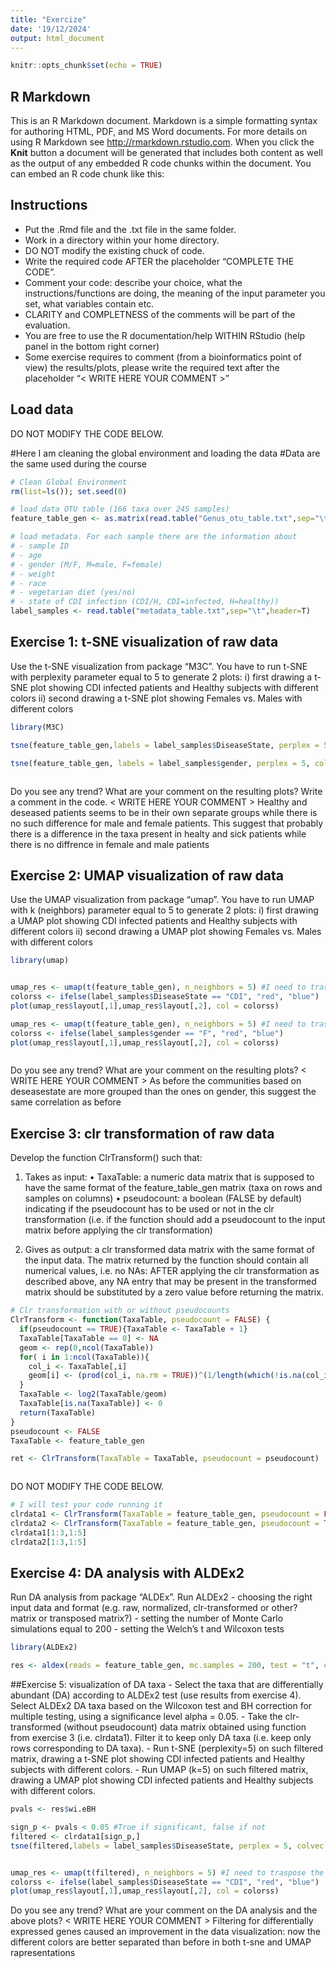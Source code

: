 ```yaml
---
title: "Exercize"
date: '19/12/2024'
output: html_document
---
```


```r
knitr::opts_chunk$set(echo = TRUE)
```

## R Markdown

This is an R Markdown document. Markdown is a simple formatting syntax for authoring HTML, PDF, and MS Word documents. For more details on using R Markdown see <http://rmarkdown.rstudio.com>.
When you click the **Knit** button a document will be generated that includes both content as well as the output of any embedded R code chunks within the document. You can embed an R code chunk like this:


## Instructions

- Put the .Rmd file and the .txt file in the same folder.
- Work in a directory within your home directory.
- DO NOT modify the existing chuck of code.
- Write the required code AFTER the placeholder "COMPLETE THE CODE".
- Comment your code: describe your choice, what the instructions/functions are doing, the meaning of the input parameter you set, what variables contain etc. 
- CLARITY and COMPLETNESS of the comments will be part of the evaluation.
- You are free to use the R documentation/help WITHIN RStudio (help panel in the bottom right corner)
- Some exercise requires to comment (from a bioinformatics point of view) the results/plots, please write the required text after the placeholder "< WRITE HERE YOUR COMMENT >"


## Load data

DO NOT MODIFY THE CODE BELOW.

#Here I am cleaning the global environment and loading the data
#Data are the same used during the course
```r

# Clean Global Environment
rm(list=ls()); set.seed(0)

# load data OTU table (166 taxa over 245 samples)
feature_table_gen <- as.matrix(read.table("Genus_otu_table.txt",sep="\t"))

# load metadata. For each sample there are the information about 
# - sample ID
# - age
# - gender (M/F, M=male, F=female)
# - weight
# - race
# - vegetarian diet (yes/no)
# - state of CDI infection (CDI/H, CDI=infected, H=healthy))
label_samples <- read.table("metadata_table.txt",sep="\t",header=T)
```


## Exercise 1: t-SNE visualization of raw data
Use the t-SNE visualization from package "M3C".
You have to run t-SNE with perplexity parameter equal to 5 to generate 2 plots: 
i) first drawing a t-SNE plot showing CDI infected patients and Healthy subjects with different colors
ii) second drawing a t-SNE plot showing Females vs. Males with different colors
```r

library(M3C)

tsne(feature_table_gen,labels = label_samples$DiseaseState, perplex = 5, colvec = c("skyblue","gold"))

tsne(feature_table_gen, labels = label_samples$gender, perplex = 5, colvec = c ("red","green"))



```
Do you see any trend? What are your comment on the resulting plots? Write a comment in the code.
< WRITE HERE YOUR COMMENT >
Healthy and deseased patients seems to be in  their own separate groups while there is no such difference for male and female patients. This suggest that probably there is a difference in the taxa present in healty and sick patients while there is no diffrence in female and male patients


## Exercise 2: UMAP visualization of raw data
Use the UMAP visualization from package "umap".
You have to run UMAP with k (neighbors) parameter equal to 5 to generate 2 plots:
i) first drawing a UMAP plot showing CDI infected patients and Healthy subjects with different colors
ii) second drawing a UMAP plot showing Females vs. Males with different colors
```r

library(umap)


umap_res <- umap(t(feature_table_gen), n_neighbors = 5) #I need to traspose the table 
colorss <- ifelse(label_samples$DiseaseState == "CDI", "red", "blue")
plot(umap_res$layout[,1],umap_res$layout[,2], col = colorss)

umap_res <- umap(t(feature_table_gen), n_neighbors = 5) #I need to traspose the table 
colorss <- ifelse(label_samples$gender == "F", "red", "blue")
plot(umap_res$layout[,1],umap_res$layout[,2], col = colorss)



```
Do you see any trend? What are your comment on the resulting plots?
< WRITE HERE YOUR COMMENT >
As before the communities based on deseasestate are more grouped than the ones on gender, this suggest the same correlation as before






## Exercise 3: clr transformation of raw data
Develop the function ClrTransform() such that:

1. Takes as input:
• TaxaTable: a numeric data matrix that is supposed to have the same format of the feature_table_gen matrix (taxa on rows and samples on columns)
• pseudocount: a boolean (FALSE by default) indicating if the pseudocount has to be used or not in the clr transformation (i.e. if the function should add a pseudocount to the input matrix before applying the clr transformation)

2. Gives as output:
a clr transformed data matrix with the same format of the input data. 
The matrix returned by the function should contain all numerical values, i.e. no NAs: AFTER applying the clr transformation as described above, any NA entry that may be present in the transformed matrix should be substituted by a zero value before returning the matrix.

```r

# Clr transformation with or without pseudocounts
ClrTransform <- function(TaxaTable, pseudocount = FALSE) {
  if(pseudocount == TRUE){TaxaTable <- TaxaTable + 1}
  TaxaTable[TaxaTable == 0] <- NA
  geom <- rep(0,ncol(TaxaTable))
  for( i in 1:ncol(TaxaTable)){
    col_i <- TaxaTable[,i]
    geom[i] <- (prod(col_i, na.rm = TRUE))^(1/length(which(!is.na(col_i))))
  }
  TaxaTable <- log2(TaxaTable/geom)
  TaxaTable[is.na(TaxaTable)] <- 0
  return(TaxaTable)
}
pseudocount <- FALSE
TaxaTable <- feature_table_gen

ret <- ClrTransform(TaxaTable = TaxaTable, pseudocount = pseudocount)



```

DO NOT MODIFY THE CODE BELOW.

```r
# I will test your code running it
clrdata1 <- ClrTransform(TaxaTable = feature_table_gen, pseudocount = FALSE)
clrdata2 <- ClrTransform(TaxaTable = feature_table_gen, pseudocount = TRUE)
clrdata1[1:3,1:5]
clrdata2[1:3,1:5]
```


## Exercise 4: DA analysis with ALDEx2
Run DA analysis from package "ALDEx".
Run ALDEx2 
- choosing the right input data and format (e.g. raw, normalized, clr-transformed or other? matrix or transposed matrix?)
- setting the number of Monte Carlo simulations equal to 200
- setting the Welch's t and Wilcoxon tests
```r

library(ALDEx2)

res <- aldex(reads = feature_table_gen, mc.samples = 200, test = "t", conditions = label_samples$DiseaseState)


```


##Exercise 5: visualization of DA taxa
- Select the taxa that are differentially abundant (DA) according to ALDEx2 test (use results from exercise 4). Select ALDEx2 DA taxa based on the Wilcoxon test and BH correction for multiple testing, using a significance level alpha = 0.05.
- Take the clr-transformed (without pseudocount) data matrix obtained using function from exercise 3 (i.e. clrdata1). Filter it to keep only DA taxa (i.e. keep only rows corresponding to DA taxa).
- Run t-SNE (perplexity=5) on such filtered matrix, drawing a t-SNE plot showing CDI infected patients and Healthy subjects with different colors.
- Run UMAP (k=5) on such filtered matrix, drawing a UMAP plot showing CDI infected patients and Healthy subjects with different colors.
```r
pvals <- res$wi.eBH

sign_p <- pvals < 0.05 #True if significant, false if not
filtered <- clrdata1[sign_p,]
tsne(filtered,labels = label_samples$DiseaseState, perplex = 5, colvec = c("skyblue","gold"))


umap_res <- umap(t(filtered), n_neighbors = 5) #I need to traspose the table 
colorss <- ifelse(label_samples$DiseaseState == "CDI", "red", "blue")
plot(umap_res$layout[,1],umap_res$layout[,2], col = colorss)
```
Do you see any trend? What are your comment on the DA analysis and the above plots? 
< WRITE HERE YOUR COMMENT >
Filtering for differentially expressed genes caused an improvement in the data visualization: now the different colors are better separated than before in both t-sne and UMAP rapresentations

